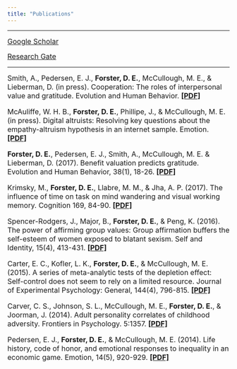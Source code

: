 ```yaml
---
title: "Publications"
---
```



---

<font size=3>[Google Scholar](https://scholar.google.com/citations?user=8rf72h8AAAAJ&hl=en)

[Research Gate](https://www.google.com/url?q=https%3A%2F%2Fwww.researchgate.net%2Fprofile%2FDaniel_Forster&sa=D&sntz=1&usg=AFQjCNGZHyAXw6hNKW0ND-HvvABnbhwR3g)</font>

---

<font size=3>Smith, A., Pedersen, E. J., **Forster, D. E.**, McCullough, M. E., & Lieberman, D. (in press). Cooperation: The roles of interpersonal value and gratitude. Evolution and Human Behavior. [**[PDF]**](http://www.google.com/url?q=http%3A%2F%2Fac.els-cdn.com%2FS1090513817300818%2F1-s2.0-S1090513817300818-main.pdf%3F_tid%3Db0c5ced8-9e28-11e7-8c29-00000aacb35e%26acdnat%3D1505928506_923535e51917fc314dc386a001522884&sa=D&sntz=1&usg=AFQjCNEVb23dICjJNtcb2g9gwUX1UL3QeA)

McAuliffe, W. H. B., **Forster, D. E.**, Phillipe, J., & McCullough, M. E. (in press). Digital altruists: Resolving key questions about the empathy-altruism hypothesis in an internet sample. Emotion. [**[PDF]**](https://drive.google.com/open?id=0B4dBnjOhmzO8d1RCdjg3Z0lTdTQ)

**Forster, D. E.**, Pedersen, E. J., Smith, A., McCullough, M. E. & Lieberman, D. (2017). Benefit valuation predicts gratitude. Evolution and Human Behavior, 38(1), 18-26. [**[PDF]**](https://ac.els-cdn.com/S1090513816301131/1-s2.0-S1090513816301131-main.pdf?_tid=2979afd8-9fd8-11e7-bcb8-00000aab0f6c&acdnat=1506113821_eab8211eeb2358ef5720ad7976320c89)

Krimsky, M., **Forster, D. E.**, Llabre, M. M., & Jha, A. P. (2017). The influence of time on task on mind wandering and visual working memory. Cognition 169, 84-90. [**[PDF]**](http://www.google.com/url?q=http%3A%2F%2Fac.els-cdn.com%2FS001002771730224X%2F1-s2.0-S001002771730224X-main.pdf%3F_tid%3Dacd20e26-9e29-11e7-94ef-00000aab0f27%26acdnat%3D1505928929_0574df546cfd8ddd410398eee621ebad&sa=D&sntz=1&usg=AFQjCNHQi7fbhv_H3RJ_B_FlGahJc9eaeA)

Spencer-Rodgers, J., Major, B., **Forster, D. E.**, & Peng, K. (2016). The power of affirming group values: Group affirmation buffers the self-esteem of women exposed to blatant sexism. Self and Identity, 15(4), 413-431. [**[PDF]**](http://www.google.com/url?q=http%3A%2F%2Fwww.tandfonline.com%2Fdoi%2Fpdf%2F10.1080%2F15298868.2016.1145593%3FneedAccess%3Dtrue%26&sa=D&sntz=1&usg=AFQjCNG80KFgkz_Fh71FvoTeyS_DkZLLMA)

Carter, E. C., Kofler, L. K., **Forster, D. E.**, & McCullough, M. E. (2015). A series of meta-analytic tests of the depletion effect: Self-control does not seem to rely on a limited resource. Journal of Experimental Psychology: General, 144(4), 796-815. [**[PDF]**](http://www.google.com/url?q=http%3A%2F%2Fciteseerx.ist.psu.edu%2Fviewdoc%2Fdownload%3Fdoi%3D10.1.1.719.8430%26rep%3Drep1%26type%3Dpdf&sa=D&sntz=1&usg=AFQjCNFR2Z9KGp_TaKKX7IdKgb9k9NCIFA)

Carver, C. S., Johnson, S. L., McCullough, M. E., **Forster, D. E.**, & Joorman, J. (2014). Adult personality correlates of childhood adversity. Frontiers in Psychology. 5:1357. [**[PDF]**](http://www.google.com/url?q=http%3A%2F%2Fjournal.frontiersin.org%2Farticle%2F10.3389%2Ffpsyg.2014.01357%2Ffull&sa=D&sntz=1&usg=AFQjCNFLimSdtB5BbQgsacrpvtFo0iLpMQ)

Pedersen, E. J., **Forster, D. E.**, & McCullough, M. E. (2014). Life history, code of honor, and emotional responses to inequality in an economic game. Emotion, 14(5), 920-929. [**[PDF]**](http://www.google.com/url?q=http%3A%2F%2F129.171.236.12%2Ffaculty%2Fmmccullough%2FPapers%2FPedersen%2520et%2520al%2520%2520Emotion%2520%28in%2520press%29.pdf&sa=D&sntz=1&usg=AFQjCNHtxBf34oGyUJp_1jbgEKPk6b0wRg)

</font>